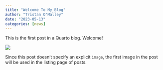 ```yaml
---
title: "Welcome To My Blog"
author: "Tristan O'Malley"
date: "2023-05-13"
categories: [news]
---
```


This is the first post in a Quarto blog. Welcome!

![](thumbnail.jpg)

Since this post doesn't specify an explicit `image`, the first image in the post will be used in the listing page of posts.
